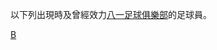 {{Catnav|頁面分類|...|各國足球|中國足球|中国足球俱乐部球员}}
{{Catnav|頁面分類|...|中国体育|中國足球|中国足球俱乐部球员}}

以下列出現時及曾經效力[[八一足球俱樂部|八一足球俱樂部]]的足球員。

[[Category:效力中国足球俱乐部的球员|B]]